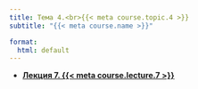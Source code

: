 ```yaml
---
title: Тема 4.<br>{{< meta course.topic.4 >}}
subtitle: "{{< meta course.name >}}"

format:
  html: default
---
```


- [**Лекция 7. {{< meta course.lecture.7 >}}**](lecture-07/index.qmd)
